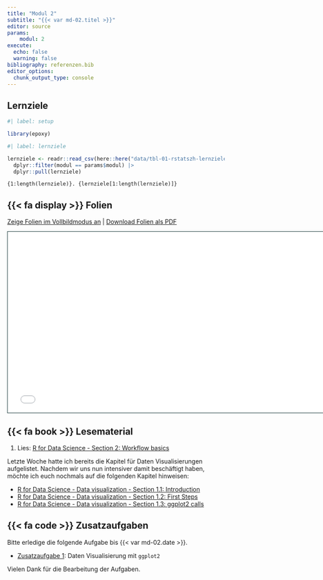 ```yaml
---
title: "Modul 2"
subtitle: "{{< var md-02.titel >}}"
editor: source
params:
    modul: 2
execute: 
  echo: false
  warning: false
bibliography: referenzen.bib
editor_options: 
  chunk_output_type: console
---
```


## Lernziele

```r
#| label: setup

library(epoxy)
```

```r
#| label: lernziele

lernziele <- readr::read_csv(here::here("data/tbl-01-rstatszh-lernziele.csv")) |> 
  dplyr::filter(modul == params$modul) |>
  dplyr::pull(lernziele)

```

```epoxy
{1:length(lernziele)}. {lernziele[1:length(lernziele)]}
```

## {{< fa display >}} Folien

[Zeige Folien im Vollbildmodus an](../folien/md-02-datenvisualisierung.html) | [Download Folien als PDF](https://github.com/rstatszh-k010/website/raw/main/folien/md-02-datenvisualisierung.pdf)

```{=html}
<iframe class="slide-deck" src="../folien/md-02-datenvisualisierung.html" height="420" width="747" style="border: 1px solid #123233;"></iframe>
```

## {{< fa book >}} Lesematerial

1. Lies: [R for Data Science - Section 2: Workflow basics](https://r4ds.hadley.nz/workflow-basics)

Letzte Woche hatte ich bereits die Kapitel für Daten Visualisierungen aufgelistet. Nachdem wir uns nun intensiver damit beschäftigt haben, möchte ich euch nochmals auf die folgenden Kapitel hinweisen:

- [R for Data Science - Data visualization - Section 1.1: Introduction](https://r4ds.hadley.nz/data-visualize#introduction)
- [R for Data Science - Data visualization - Section 1.2: First Steps](https://r4ds.hadley.nz/data-visualize#first-steps)
- [R for Data Science - Data visualization - Section 1.3: ggplot2 calls](https://r4ds.hadley.nz/data-visualize#sec-ggplot2-calls) 

## {{< fa code >}} Zusatzaufgaben

Bitte erledige die folgende Aufgabe bis {{< var md-02.date >}}.

-   [Zusatzaufgabe 1](../zusatzaufgaben/md-02/za-02-01-datenvisualisierung.qmd): Daten Visualisierung mit `ggplot2`

Vielen Dank für die Bearbeitung der Aufgaben.
